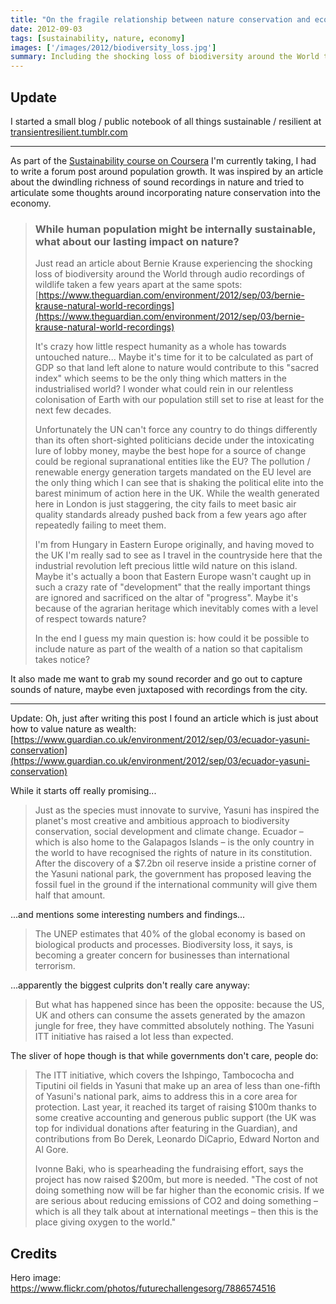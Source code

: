 ```yaml
---
title: "On the fragile relationship between nature conservation and economic growth"
date: 2012-09-03
tags: [sustainability, nature, economy]
images: ['/images/2012/biodiversity_loss.jpg']
summary: Including the shocking loss of biodiversity around the World through audio recordings of wildlife
---
```


## Update

I started a small blog / public notebook of all things sustainable / resilient at [transientresilient.tumblr.com](https://transientresilient.tumblr.com/)

________________

As part of the [Sustainability course on Coursera](https://www.coursera.org/course/sustain) I'm currently taking, I had to write a forum post around population growth. It was inspired by an article about the dwindling richness of sound recordings in nature and tried to articulate some thoughts around incorporating nature conservation into the economy.

> ### While human population might be internally sustainable, what about our lasting impact on nature?
>
> Just read an article about Bernie Krause experiencing the shocking loss of biodiversity around the World through audio recordings of wildlife taken a few years apart at the same spots: [https://www.theguardian.com/environment/2012/sep/03/bernie-krause-natural-world-recordings](https://www.theguardian.com/environment/2012/sep/03/bernie-krause-natural-world-recordings)
>
> It's crazy how little respect humanity as a whole has towards untouched nature... Maybe it's time for it to be calculated as part of GDP so that land left alone to nature would contribute to this "sacred index" which seems to be the only thing which matters in the industrialised world? I wonder what could rein in our relentless colonisation of Earth with our population still set to rise at least for the next few decades.
>
> Unfortunately the UN can't force any country to do things differently than its often short-sighted politicians decide under the intoxicating lure of lobby money, maybe the best hope for a source of change could be regional supranational entities like the EU? The pollution / renewable energy generation targets mandated on the EU level are the only thing which I can see that is shaking the political elite into the barest minimum of action here in the UK. While the wealth generated here in London is just staggering, the city fails to meet basic air quality standards already pushed back from a few years ago after repeatedly failing to meet them.
>
> I'm from Hungary in Eastern Europe originally, and having moved to the UK I'm really sad to see as I travel in the countryside here that the industrial revolution left precious little wild nature on this island. Maybe it's actually a boon that Eastern Europe wasn't caught up in such a crazy rate of "development" that the really important things are ignored and sacrificed on the altar of "progress". Maybe it's because of the agrarian heritage which inevitably comes with a level of respect towards nature?
>
> In the end I guess my main question is: how could it be possible to include nature as part of the wealth of a nation so that capitalism takes notice?

It also made me want to grab my sound recorder and go out to capture sounds of nature, maybe even juxtaposed with recordings from the city.

________________

Update: Oh, just after writing this post I found an article which is just about how to value nature as wealth: [https://www.guardian.co.uk/environment/2012/sep/03/ecuador-yasuni-conservation](https://www.guardian.co.uk/environment/2012/sep/03/ecuador-yasuni-conservation)

While it starts off really promising...

> Just as the species must innovate to survive, Yasuni has inspired the planet's most creative and ambitious approach to biodiversity conservation, social development and climate change. Ecuador – which is also home to the Galapagos Islands – is the only country in the world to have recognised the rights of nature in its constitution. After the discovery of a \$7.2bn oil reserve inside a pristine corner of the Yasuni national park, the government has proposed leaving the fossil fuel in the ground if the international community will give them half that amount.

...and mentions some interesting numbers and findings...

> The UNEP estimates that 40% of the global economy is based on biological products and processes. Biodiversity loss, it says, is becoming a greater concern for businesses than international terrorism.

...apparently the biggest culprits don't really care anyway:

> But what has happened since has been the opposite: because the US, UK and others can consume the assets generated by the amazon jungle for free, they have committed absolutely nothing. The Yasuni ITT initiative has raised a lot less than expected.

The sliver of hope though is that while governments don't care, people do:

> The ITT initiative, which covers the Ishpingo, Tambococha and Tiputini oil fields in Yasuni that make up an area of less than one-fifth of Yasuni's national park, aims to address this in a core area for protection. Last year, it reached its target of raising \$100m thanks to some creative accounting and generous public support (the UK was top for individual donations after featuring in the Guardian), and contributions from Bo Derek, Leonardo DiCaprio, Edward Norton and Al Gore.
>
> Ivonne Baki, who is spearheading the fundraising effort, says the project has now raised \$200m, but more is needed. "The cost of not doing something now will be far higher than the economic crisis. If we are serious about reducing emissions of CO2 and doing something – which is all they talk about at international meetings – then this is the place giving oxygen to the world."

## Credits

Hero image: https://www.flickr.com/photos/futurechallengesorg/7886574516
